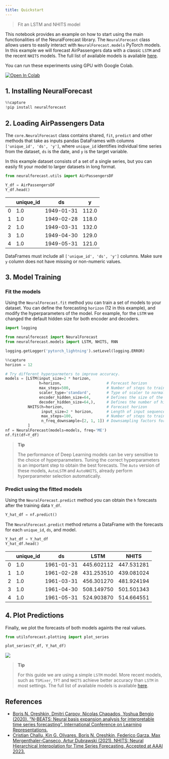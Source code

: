 ```yaml
---
title: Quickstart
---
```


> Fit an LSTM and NHITS model

This notebook provides an example on how to start using the main
functionalities of the NeuralForecast library. The `NeuralForecast`
class allows users to easily interact with `NeuralForecast.models`
PyTorch models. In this example we will forecast AirPassengers data with
a classic `LSTM` and the recent `NHITS` models. The full list of
available models is available [here](../capabilities/01_overview).

You can run these experiments using GPU with Google Colab.

<a href="https://colab.research.google.com/github/Nixtla/neuralforecast/blob/main/nbs/examples/Getting_Started.ipynb" target="_parent"><img src="https://colab.research.google.com/assets/colab-badge.svg" alt="Open In Colab"/></a>

## 1. Installing NeuralForecast

```python
%%capture
!pip install neuralforecast
```

## 2. Loading AirPassengers Data

The `core.NeuralForecast` class contains shared, `fit`, `predict` and
other methods that take as inputs pandas DataFrames with columns
`['unique_id', 'ds', 'y']`, where `unique_id` identifies individual time
series from the dataset, `ds` is the date, and `y` is the target
variable.

In this example dataset consists of a set of a single series, but you
can easily fit your model to larger datasets in long format.

```python
from neuralforecast.utils import AirPassengersDF
```


```python
Y_df = AirPassengersDF
Y_df.head()
```

|     | unique_id | ds         | y     |
|-----|-----------|------------|-------|
| 0   | 1.0       | 1949-01-31 | 112.0 |
| 1   | 1.0       | 1949-02-28 | 118.0 |
| 2   | 1.0       | 1949-03-31 | 132.0 |
| 3   | 1.0       | 1949-04-30 | 129.0 |
| 4   | 1.0       | 1949-05-31 | 121.0 |

DataFrames must include all `['unique_id', 'ds', 'y']` columns. Make
sure `y` column does not have missing or non-numeric values.

## 3. Model Training

### Fit the models

Using the `NeuralForecast.fit` method you can train a set of models to
your dataset. You can define the forecasting `horizon` (12 in this
example), and modify the hyperparameters of the model. For example, for
the `LSTM` we changed the default hidden size for both encoder and
decoders.

```python
import logging

from neuralforecast import NeuralForecast
from neuralforecast.models import LSTM, NHITS, RNN
```


```python
logging.getLogger('pytorch_lightning').setLevel(logging.ERROR)
```


```python
%%capture
horizon = 12

# Try different hyperparmeters to improve accuracy.
models = [LSTM(input_size=2 * horizon,
               h=horizon,                    # Forecast horizon
               max_steps=500,                # Number of steps to train
               scaler_type='standard',       # Type of scaler to normalize data
               encoder_hidden_size=64,       # Defines the size of the hidden state of the LSTM
               decoder_hidden_size=64,),     # Defines the number of hidden units of each layer of the MLP decoder
          NHITS(h=horizon,                   # Forecast horizon
                input_size=2 * horizon,      # Length of input sequence
                max_steps=100,               # Number of steps to train
                n_freq_downsample=[2, 1, 1]) # Downsampling factors for each stack output
          ]
nf = NeuralForecast(models=models, freq='ME')
nf.fit(df=Y_df)
```

> **Tip**
>
> The performance of Deep Learning models can be very sensitive to the
> choice of hyperparameters. Tuning the correct hyperparameters is an
> important step to obtain the best forecasts. The `Auto` version of
> these models, `AutoLSTM` and `AutoNHITS`, already perform
> hyperparameter selection automatically.

### Predict using the fitted models

Using the `NeuralForecast.predict` method you can obtain the `h`
forecasts after the training data `Y_df`.

```python
Y_hat_df = nf.predict()
```

The `NeuralForecast.predict` method returns a DataFrame with the
forecasts for each `unique_id`, `ds`, and model.

```python
Y_hat_df = Y_hat_df
Y_hat_df.head()
```

|     | unique_id | ds         | LSTM       | NHITS      |
|-----|-----------|------------|------------|------------|
| 0   | 1.0       | 1961-01-31 | 445.602112 | 447.531281 |
| 1   | 1.0       | 1961-02-28 | 431.253510 | 439.081024 |
| 2   | 1.0       | 1961-03-31 | 456.301270 | 481.924194 |
| 3   | 1.0       | 1961-04-30 | 508.149750 | 501.501343 |
| 4   | 1.0       | 1961-05-31 | 524.903870 | 514.664551 |

## 4. Plot Predictions

Finally, we plot the forecasts of both models againts the real values.

```python
from utilsforecast.plotting import plot_series
```


```python
plot_series(Y_df, Y_hat_df)
```

![](02_quickstart_files/figure-markdown_strict/cell-11-output-1.png)

> **Tip**
>
> For this guide we are using a simple `LSTM` model. More recent models,
> such as `TSMixer`, `TFT` and `NHITS` achieve better accuracy than
> `LSTM` in most settings. The full list of available models is
> available [here](../capabilities/01_overview).

## References

-   [Boris N. Oreshkin, Dmitri Carpov, Nicolas Chapados, Yoshua Bengio
    (2020). “N-BEATS: Neural basis expansion analysis for interpretable
    time series forecasting”. International Conference on Learning
    Representations.](https://arxiv.org/abs/1905.10437)<br/>
-   [Cristian Challu, Kin G. Olivares, Boris N. Oreshkin, Federico
    Garza, Max Mergenthaler-Canseco, Artur Dubrawski (2021). NHITS:
    Neural Hierarchical Interpolation for Time Series Forecasting.
    Accepted at AAAI 2023.](https://arxiv.org/abs/2201.12886)

